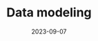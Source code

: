 ---
id: usingElasticsearchDataModeling
slug: /vector-gen-ai/using-elasticsearch/data-modeling
title: Data modeling
image:
description: Learn how to model data for ((es))
date: 2023-09-07
tags: []
related: ['usingElasticsearchQuerying', 'usingElasticsearchDataIndexing', 'usingElasticsearchRelevance', 'usingElasticsearchFiltering']
---
